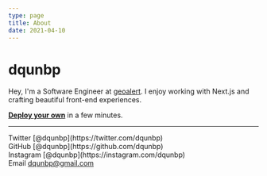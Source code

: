 ```yaml
---
type: page
title: About
date: 2021-04-10
---
```


# dqunbp

Hey, I'm a Software Engineer at [geoalert](https://geoalert.io). I enjoy working with Next.js and crafting beautiful front-end experiences.

[**Deploy your own**](https://vercel.com/new/git/external?repository-url=https://github.com/vercel-solutions/nextjs-portfolio-starter&project-name=portfolio&repository-name=portfolio) in a few minutes.

---

<div>
  Twitter [@dqunbp](https://twitter.com/dqunbp)
  <br />
  GitHub [@dqunbp](https://github.com/dqunbp)
  <br />
  Instagram [@dqunbp](https://instagram.com/dqunbp)
  <br />
  Email <a href="mailto: dqunbp@gmail.com">dqunbp@gmail.com</a>
</div>
